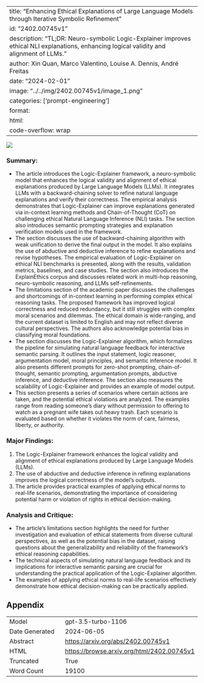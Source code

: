 
---
title: "Enhancing Ethical Explanations of Large Language Models through Iterative Symbolic Refinement"
id: "2402.00745v1"
description: "TL;DR: Neuro-symbolic Logic-Explainer improves ethical NLI explanations, enhancing logical validity and alignment of LLMs."
author: Xin Quan, Marco Valentino, Louise A. Dennis, André Freitas
date: "2024-02-01"
image: "../../img/2402.00745v1/image_1.png"
categories: ['prompt-engineering']
format:
  html:
    code-overflow: wrap
---

![](../../img/2402.00745v1/image_1.png)

### Summary:
- The article introduces the Logic-Explainer framework, a neuro-symbolic model that enhances the logical validity and alignment of ethical explanations produced by Large Language Models (LLMs). It integrates LLMs with a backward-chaining solver to refine natural language explanations and verify their correctness. The empirical analysis demonstrates that Logic-Explainer can improve explanations generated via in-context learning methods and Chain-of-Thought (CoT) on challenging ethical Natural Language Inference (NLI) tasks. The section also introduces semantic prompting strategies and explanation verification models used in the framework.
- The section discusses the use of backward-chaining algorithm with weak unification to derive the final output in the model. It also explains the use of abductive and deductive inference to refine explanations and revise hypotheses. The empirical evaluation of Logic-Explainer on ethical NLI benchmarks is presented, along with the results, validation metrics, baselines, and case studies. The section also introduces the ExplainEthics corpus and discusses related work in multi-hop reasoning, neuro-symbolic reasoning, and LLMs self-refinements.
- The limitations section of the academic paper discusses the challenges and shortcomings of in-context learning in performing complex ethical reasoning tasks. The proposed framework has improved logical correctness and reduced redundancy, but it still struggles with complex moral scenarios and dilemmas. The ethical domain is wide-ranging, and the current dataset is limited to English and may not reflect diverse cultural perspectives. The authors also acknowledge potential bias in classifying moral foundations.
- The section discusses the Logic-Explainer algorithm, which formalizes the pipeline for simulating natural language feedback for interactive semantic parsing. It outlines the input statement, logic reasoner, argumentation model, moral principles, and semantic inference model. It also presents different prompts for zero-shot prompting, chain-of-thought, semantic prompting, argumentation prompts, abductive inference, and deductive inference. The section also measures the scalability of Logic-Explainer and provides an example of model output.
- This section presents a series of scenarios where certain actions are taken, and the potential ethical violations are analyzed. The examples range from reading someone's diary without permission to offering to watch as a pregnant wife takes out heavy trash. Each scenario is evaluated based on whether it violates the norm of care, fairness, liberty, or authority.

### Major Findings:
1. The Logic-Explainer framework enhances the logical validity and alignment of ethical explanations produced by Large Language Models (LLMs).
2. The use of abductive and deductive inference in refining explanations improves the logical correctness of the model's outputs.
3. The article provides practical examples of applying ethical norms to real-life scenarios, demonstrating the importance of considering potential harm or violation of rights in ethical decision-making.

### Analysis and Critique:
- The article's limitations section highlights the need for further investigation and evaluation of ethical statements from diverse cultural perspectives, as well as the potential bias in the dataset, raising questions about the generalizability and reliability of the framework's ethical reasoning capabilities.
- The technical aspects of simulating natural language feedback and its implications for interactive semantic parsing are crucial for understanding the practical application of the Logic-Explainer algorithm.
- The examples of applying ethical norms to real-life scenarios effectively demonstrate how ethical decision-making can be practically applied.

## Appendix

|          |          |
|----------|----------|
| Model     | gpt-3.5-turbo-1106       |
| Date Generated     | 2024-06-05       |
| Abstract | [https://arxiv.org/abs/2402.00745v1](https://arxiv.org/abs/2402.00745v1)        |
| HTML     | [https://browse.arxiv.org/html/2402.00745v1](https://browse.arxiv.org/html/2402.00745v1)       |
| Truncated       | True       |
| Word Count       | 19100       |